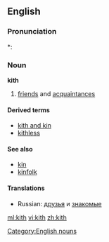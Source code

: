 ==English==

===Pronunciation===
*: {{rhymes|ɪθ}}

===Noun===
'''kith'''

# {{obsolete}} [[friend]]s and [[acquaintance]]s

====Derived terms====
* [[kith and kin]]
* [[kithless]]

====See also====
* [[kin]]
* [[kinfolk]]

====Translations====
{{trans-top|friends and acquaintances}}
* Russian: [[друзья]] и [[знакомые]]
{{trans-mid}}
{{trans-bottom}}

[[Category:English nouns]]

[[ml:kith]]
[[vi:kith]]
[[zh:kith]]